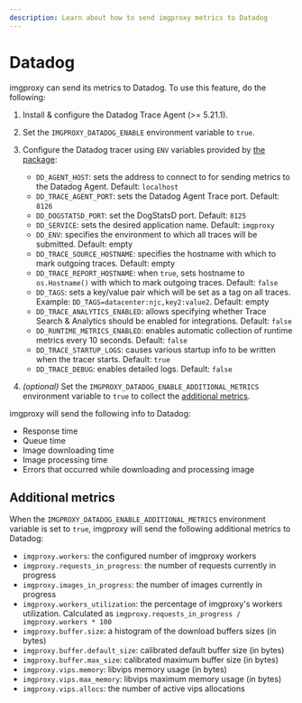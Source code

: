 ```yaml
---
description: Learn about how to send imgproxy metrics to Datadog
---
```


# Datadog

imgproxy can send its metrics to Datadog. To use this feature, do the following:

1. Install & configure the Datadog Trace Agent (>= 5.21.1).
2. Set the `IMGPROXY_DATADOG_ENABLE` environment variable to `true`.
3. Configure the Datadog tracer using `ENV` variables provided by [the package](https://github.com/DataDog/dd-trace-go):

    * `DD_AGENT_HOST`: sets the address to connect to for sending metrics to the Datadog Agent. Default: `localhost`
    * `DD_TRACE_AGENT_PORT`: sets the Datadog Agent Trace port. Default: `8126`
    * `DD_DOGSTATSD_PORT`: set the DogStatsD port. Default: `8125`
    * `DD_SERVICE`: sets the desired application name. Default: `imgproxy`
    * `DD_ENV`: specifies the environment to which all traces will be submitted. Default: empty
    * `DD_TRACE_SOURCE_HOSTNAME`: specifies the hostname with which to mark outgoing traces. Default: empty
    * `DD_TRACE_REPORT_HOSTNAME`: when `true`, sets hostname to `os.Hostname()` with which to mark outgoing traces. Default: `false`
    * `DD_TAGS`: sets a key/value pair which will be set as a tag on all traces. Example: `DD_TAGS=datacenter:njc,key2:value2`. Default: empty
    * `DD_TRACE_ANALYTICS_ENABLED`: allows specifying whether Trace Search & Analytics should be enabled for integrations. Default: `false`
    * `DD_RUNTIME_METRICS_ENABLED`: enables automatic collection of runtime metrics every 10 seconds. Default: `false`
    * `DD_TRACE_STARTUP_LOGS`: causes various startup info to be written when the tracer starts. Default: `true`
    * `DD_TRACE_DEBUG`: enables detailed logs. Default: `false`
4. _(optional)_ Set the `IMGPROXY_DATADOG_ENABLE_ADDITIONAL_METRICS` environment variable to `true` to collect the [additional metrics](#additional-metrics).

imgproxy will send the following info to Datadog:

* Response time
* Queue time
* Image downloading time
* Image processing time
* Errors that occurred while downloading and processing image

## Additional metrics

When the `IMGPROXY_DATADOG_ENABLE_ADDITIONAL_METRICS` environment variable is set to `true`, imgproxy will send the following additional metrics to Datadog:

* `imgproxy.workers`: the configured number of imgproxy workers
* `imgproxy.requests_in_progress`: the number of requests currently in progress
* `imgproxy.images_in_progress`: the number of images currently in progress
* `imgproxy.workers_utilization`: the percentage of imgproxy's workers utilization. Calculated as `imgproxy.requests_in_progress / imgproxy.workers * 100`
* `imgproxy.buffer.size`: a histogram of the download buffers sizes (in bytes)
* `imgproxy.buffer.default_size`: calibrated default buffer size (in bytes)
* `imgproxy.buffer.max_size`: calibrated maximum buffer size (in bytes)
* `imgproxy.vips.memory`: libvips memory usage (in bytes)
* `imgproxy.vips.max_memory`: libvips maximum memory usage (in bytes)
* `imgproxy.vips.allocs`: the number of active vips allocations
